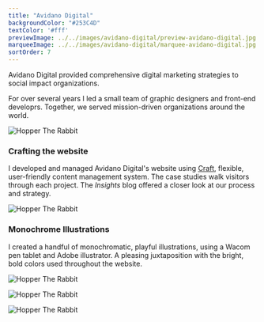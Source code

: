 ```yaml
---
title: "Avidano Digital"
backgroundColor: "#253C4D"
textColor: '#fff'
previewImage: ../../images/avidano-digital/preview-avidano-digital.jpg
marqueeImage: ../../images/avidano-digital/marquee-avidano-digital.jpg
sortOrder: 7
---
```


<IntroBlock>

Avidano Digital provided comprehensive digital marketing strategies to social impact organizations. 

</IntroBlock>

<TextBlock>

For over several years I led a small team of graphic designers and front-end developrs. Together, we served mission-driven organizations around the world.

</TextBlock>

<FigureSingleBlock caption="Avidano Digital's clean typography-based logo">

![Hopper The Rabbit](../../images/logo-collection/avidano-digital.jpg)
    
</FigureSingleBlock>

<TextBlock>

### Crafting the website

I developed and managed Avidano Digital's website using [Craft](https://craftcms.com/), flexible, user-friendly content management system. The case studies walk visitors through each project. The *Insights* blog offered a closer look at our process and strategy.

</TextBlock>

<FigureSingleBlock lightbox={true} >

![Hopper The Rabbit](../../images/avidano-digital/project-showcase-grid-avidano-digital.jpg)
    
</FigureSingleBlock>

<TextBlock>

### Monochrome Illustrations

I created a handful of monochromatic, playful illustrations, using a Wacom pen tablet and Adobe illustrator. A pleasing juxtaposition with the bright, bold colors used throughout the website.

</TextBlock>

<FigureSingleBlock>

![Hopper The Rabbit](../../images/avidano-digital/ad-illustration-homepage-icons.jpg)
    
</FigureSingleBlock>

<FigureSingleBlock>

![Hopper The Rabbit](../../images/avidano-digital/ad-illustration-our-team.jpg)
    
</FigureSingleBlock>

<FigureSingleBlock>

![Hopper The Rabbit](../../images/avidano-digital/ad-illustration-contact-us.jpg)
    
</FigureSingleBlock>